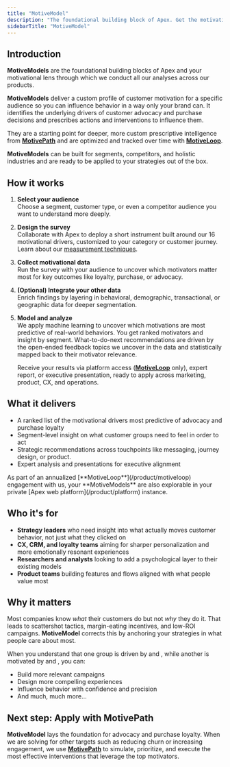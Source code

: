 ```yaml
---
title: "MotiveModel"
description: "The foundational building block of Apex. Get the motivational profile of an audience to guide high-impact strategy."
sidebarTitle: "MotiveModel"
---
```



## Introduction

**MotiveModels** are the foundational building blocks of Apex and your motivational lens through which we conduct all our analyses across our products. 

**MotiveModels** deliver a custom profile of customer motivation for a specific audience so you can influence behavior in a way only your brand can. It identifies the underlying drivers of customer advocacy and purchase decisions and prescribes actions and interventions to influence them.

They are a starting point for deeper, more custom prescriptive intelligence from [**MotivePath**](/product/motivepath) and are optimized and tracked over time with [**MotiveLoop**](/product/motiveloop).

**MotiveModels** can be built for segments, competitors, and holistic industries and are ready to be applied to your strategies out of the box.

## How it works

1. **Select your audience**  
   Choose a segment, customer type, or even a competitor audience you want to understand more deeply.

2. **Design the survey**  
   Collaborate with Apex to deploy a short instrument built around our 16 motivational drivers, customized to your category or customer journey. Learn about our [measurement techniques](/motivations/measurement).

3. **Collect motivational data**  
   Run the survey with your audience to uncover which motivators matter most for key outcomes like loyalty, purchase, or advocacy.

4. **(Optional) Integrate your other data**  
   Enrich findings by layering in behavioral, demographic, transactional, or geographic data for deeper segmentation.

5. **Model and analyze**  
    We apply machine learning to uncover which motivations are most predictive of real-world behaviors. You get ranked motivators and insight by segment. What-to-do-next recommendations are driven by the open-ended feedback topics we uncover in the data and statistically mapped back to their motivator relevance.

    Receive your results via platform access ([**MotiveLoop**](/product/motiveloop) only), expert report, or executive presentation, ready to apply across marketing, product, CX, and operations.

## What it delivers

- A ranked list of the motivational drivers most predictive of advocacy and purchase loyalty
- Segment-level insight on what customer groups need to feel in order to act
- Strategic recommendations across touchpoints like messaging, journey design, or product. 
- Expert analysis and presentations for executive alignment

<Note>
As part of an annualized [**MotiveLoop**](/product/motiveloop) engagement with us, your **MotiveModels** are also explorable in your private [Apex web platform](/product/platform) instance.
</Note>

## Who it's for

- **Strategy leaders** who need insight into what actually moves customer behavior, not just what they clicked on
- **CX, CRM, and loyalty teams** aiming for sharper personalization and more emotionally resonant experiences
- **Researchers and analysts** looking to add a psychological layer to their existing models
- **Product teams** building features and flows aligned with what people value most

## Why it matters

Most companies know *what* their customers do but not *why* they do it. That leads to scattershot tactics, margin-eating incentives, and low-ROI campaigns. **MotiveModel** corrects this by anchoring your strategies in what people care about most.

When you understand that one group is driven by <Motivator name="dependable" /> and <Motivator name="authentic" />, while another is motivated by <Motivator name="joyful" /> and <Motivator name="relatable" />, you can:

- Build more relevant campaigns
- Design more compelling experiences
- Influence behavior with confidence and precision
- And much, much more...

## Next step: Apply with MotivePath

**MotiveModel** lays the foundation for advocacy and purchase loyalty. When we are solving for other targets such as reducing churn or increasing engagement, we use [**MotivePath**](/product/motivepath) to simulate, prioritize, and execute the most effective interventions that leverage the top motivators.
